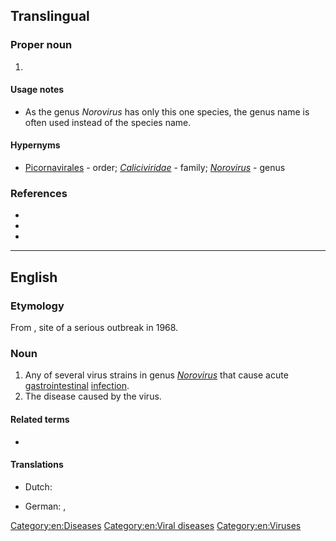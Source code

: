 ==Translingual==

===Proper noun===
{{taxoninfl|i=1}}

# {{taxon|species|genus|Norovirus|i=1|the causal agent of [[winter vomiting virus]] in humans}}

====Usage notes====
* As the genus ''Norovirus'' has only this one species, the genus name is often used instead of the species name.

====Hypernyms====
* {{sense|species}} [[Picornavirales]]&nbsp;- order; ''[[Caliciviridae]]''&nbsp;- family; ''[[Norovirus]]''&nbsp;- genus

===References===
* {{pedia|i=1}}
* {{specieslite|Norwalk virus|i=1}}
* {{comcatlite|Norovirus|i=1}}

----

==English==
{{wikipedia}}

===Etymology===
From {{w|Norwalk, Ohio}}, site of a serious outbreak in 1968.

===Noun===
{{en-noun|~|es}}

# Any of several virus strains in genus ''[[Norovirus]]'' that cause acute [[gastrointestinal]] [[infection]].
# The disease caused by the virus.

====Related terms====
* {{l|en|norovirus}}

====Translations====
{{trans-top|virus}}
* Dutch: {{t-check|nl|norwalkvirus|n}}
{{trans-mid}}
* German: {{t|de|Norwalkvirus|n}}, {{t|de|Norwalk-Virus|n}}
{{trans-bottom}}

[[Category:en:Diseases]]
[[Category:en:Viral diseases]]
[[Category:en:Viruses]]